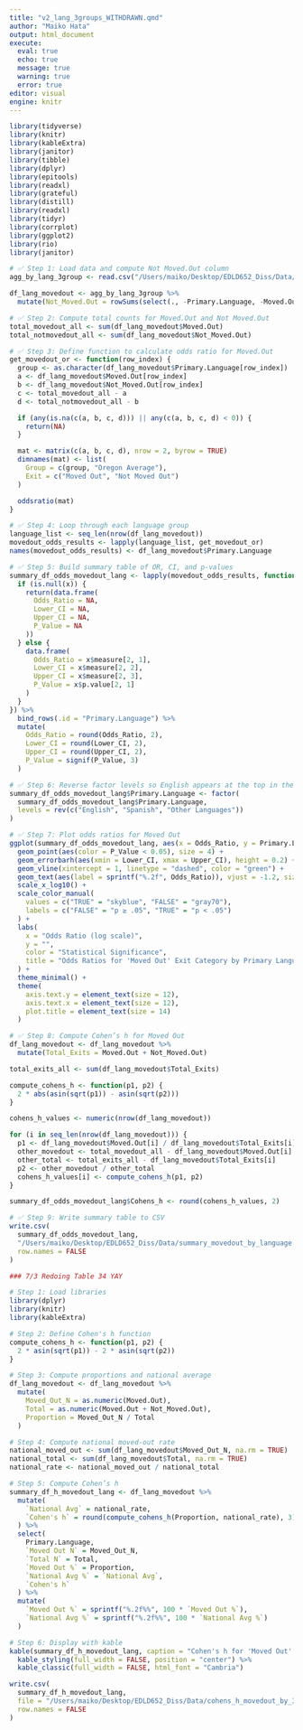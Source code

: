 ```yaml
---
title: "v2_lang_3groups_WITHDRAWN.qmd"
author: "Maiko Hata"
output: html_document
execute: 
  eval: true 
  echo: true
  message: true 
  warning: true
  error: true
editor: visual
engine: knitr
---
```


```r
library(tidyverse)
library(knitr)
library(kableExtra)
library(janitor)
library(tibble)
library(dplyr)
library(epitools)
library(readxl)
library(grateful)
library(distill)
library(readxl)
library(tidyr)
library(corrplot)
library(ggplot2)
library(rio)
library(janitor)
```

```r
# ✅ Step 1: Load data and compute Not Moved.Out column
agg_by_lang_3group <- read.csv("/Users/maiko/Desktop/EDLD652_Diss/Data/agg_by_lang_3group.csv")

df_lang_movedout <- agg_by_lang_3group %>%
  mutate(Not_Moved.Out = rowSums(select(., -Primary.Language, -Moved.Out)))

```

```r
# ✅ Step 2: Compute total counts for Moved.Out and Not Moved.Out
total_movedout_all <- sum(df_lang_movedout$Moved.Out)
total_notmovedout_all <- sum(df_lang_movedout$Not_Moved.Out)

```

```r
# ✅ Step 3: Define function to calculate odds ratio for Moved.Out
get_movedout_or <- function(row_index) {
  group <- as.character(df_lang_movedout$Primary.Language[row_index])
  a <- df_lang_movedout$Moved.Out[row_index]
  b <- df_lang_movedout$Not_Moved.Out[row_index]
  c <- total_movedout_all - a
  d <- total_notmovedout_all - b

  if (any(is.na(c(a, b, c, d))) || any(c(a, b, c, d) < 0)) {
    return(NA)
  }

  mat <- matrix(c(a, b, c, d), nrow = 2, byrow = TRUE)
  dimnames(mat) <- list(
    Group = c(group, "Oregon Average"),
    Exit = c("Moved Out", "Not Moved Out")
  )

  oddsratio(mat)
}

```

```r

# ✅ Step 4: Loop through each language group
language_list <- seq_len(nrow(df_lang_movedout))
movedout_odds_results <- lapply(language_list, get_movedout_or)
names(movedout_odds_results) <- df_lang_movedout$Primary.Language

```

```r
# ✅ Step 5: Build summary table of OR, CI, and p-values
summary_df_odds_movedout_lang <- lapply(movedout_odds_results, function(x) {
  if (is.null(x)) {
    return(data.frame(
      Odds_Ratio = NA,
      Lower_CI = NA,
      Upper_CI = NA,
      P_Value = NA
    ))
  } else {
    data.frame(
      Odds_Ratio = x$measure[2, 1],
      Lower_CI = x$measure[2, 2],
      Upper_CI = x$measure[2, 3],
      P_Value = x$p.value[2, 1]
    )
  }
}) %>%
  bind_rows(.id = "Primary.Language") %>%
  mutate(
    Odds_Ratio = round(Odds_Ratio, 2),
    Lower_CI = round(Lower_CI, 2),
    Upper_CI = round(Upper_CI, 2),
    P_Value = signif(P_Value, 3)
  )

```

```r
# ✅ Step 6: Reverse factor levels so English appears at the top in the plot
summary_df_odds_movedout_lang$Primary.Language <- factor(
  summary_df_odds_movedout_lang$Primary.Language,
  levels = rev(c("English", "Spanish", "Other Languages"))
)

```

```r
# ✅ Step 7: Plot odds ratios for Moved Out
ggplot(summary_df_odds_movedout_lang, aes(x = Odds_Ratio, y = Primary.Language)) +
  geom_point(aes(color = P_Value < 0.05), size = 4) +
  geom_errorbarh(aes(xmin = Lower_CI, xmax = Upper_CI), height = 0.2) +
  geom_vline(xintercept = 1, linetype = "dashed", color = "green") +
  geom_text(aes(label = sprintf("%.2f", Odds_Ratio)), vjust = -1.2, size = 3.5) +
  scale_x_log10() +
  scale_color_manual(
    values = c("TRUE" = "skyblue", "FALSE" = "gray70"),
    labels = c("FALSE" = "p ≥ .05", "TRUE" = "p < .05")
  ) +
  labs(
    x = "Odds Ratio (log scale)",
    y = "",
    color = "Statistical Significance",
    title = "Odds Ratios for 'Moved Out' Exit Category by Primary Language (Oregon)"
  ) +
  theme_minimal() +
  theme(
    axis.text.y = element_text(size = 12),
    axis.text.x = element_text(size = 12),
    plot.title = element_text(size = 14)
  )

```

```r
# ✅ Step 8: Compute Cohen’s h for Moved Out
df_lang_movedout <- df_lang_movedout %>%
  mutate(Total_Exits = Moved.Out + Not_Moved.Out)

total_exits_all <- sum(df_lang_movedout$Total_Exits)

compute_cohens_h <- function(p1, p2) {
  2 * abs(asin(sqrt(p1)) - asin(sqrt(p2)))
}

cohens_h_values <- numeric(nrow(df_lang_movedout))

for (i in seq_len(nrow(df_lang_movedout))) {
  p1 <- df_lang_movedout$Moved.Out[i] / df_lang_movedout$Total_Exits[i]
  other_movedout <- total_movedout_all - df_lang_movedout$Moved.Out[i]
  other_total <- total_exits_all - df_lang_movedout$Total_Exits[i]
  p2 <- other_movedout / other_total
  cohens_h_values[i] <- compute_cohens_h(p1, p2)
}

summary_df_odds_movedout_lang$Cohens_h <- round(cohens_h_values, 2)

```

```r
# ✅ Step 9: Write summary table to CSV
write.csv(
  summary_df_odds_movedout_lang,
  "/Users/maiko/Desktop/EDLD652_Diss/Data/summary_movedout_by_language.csv",
  row.names = FALSE
)
```

```r
### 7/3 Redoing Table 34 YAY 

# Step 1: Load libraries
library(dplyr)
library(knitr)
library(kableExtra)

# Step 2: Define Cohen's h function
compute_cohens_h <- function(p1, p2) {
  2 * asin(sqrt(p1)) - 2 * asin(sqrt(p2))
}

# Step 3: Compute proportions and national average
df_lang_movedout <- df_lang_movedout %>%
  mutate(
    Moved_Out_N = as.numeric(Moved.Out),
    Total = as.numeric(Moved.Out + Not_Moved.Out),
    Proportion = Moved_Out_N / Total
  )

# Step 4: Compute national moved-out rate
national_moved_out <- sum(df_lang_movedout$Moved_Out_N, na.rm = TRUE)
national_total <- sum(df_lang_movedout$Total, na.rm = TRUE)
national_rate <- national_moved_out / national_total

# Step 5: Compute Cohen’s h
summary_df_h_movedout_lang <- df_lang_movedout %>%
  mutate(
    `National Avg` = national_rate,
    `Cohen's h` = round(compute_cohens_h(Proportion, national_rate), 3)
  ) %>%
  select(
    Primary.Language,
    `Moved Out N` = Moved_Out_N,
    `Total N` = Total,
    `Moved Out %` = Proportion,
    `National Avg %` = `National Avg`,
    `Cohen's h`
  ) %>%
  mutate(
    `Moved Out %` = sprintf("%.2f%%", 100 * `Moved Out %`),
    `National Avg %` = sprintf("%.2f%%", 100 * `National Avg %`)
  )

# Step 6: Display with kable
kable(summary_df_h_movedout_lang, caption = "Cohen's h for 'Moved Out' Exit Rates by Primary Language (Oregon)") %>%
  kable_styling(full_width = FALSE, position = "center") %>%
  kable_classic(full_width = FALSE, html_font = "Cambria")

```

```r
write.csv(
  summary_df_h_movedout_lang,
  file = "/Users/maiko/Desktop/EDLD652_Diss/Data/cohens_h_movedout_by_3language_OR.csv",
  row.names = FALSE
)

```
